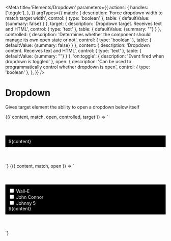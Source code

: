 
<Meta
  title='Elements/Dropdown'
  parameters={{
    actions: {
      handles: ['toggle'],
    },
  }}
  argTypes={{
    match: {
      description: 'Force dropdown width to match target width',
      control: { type: 'boolean' },
      table: { defaultValue: {summary: false} }
    },
     target: {
      description: 'Dropdown target. Receives text and HTML',
      control: { type: 'text' },
      table: { defaultValue: {summary: ""} }
    },
    controlled: {
      description: 'Determines whether the component should manage its own open state or not',
      control: { type: 'boolean' },
      table: { defaultValue: {summary: false} }
    },
    content: {
      description: 'Dropdown content. Receives text and HTML',
      control: { type: 'text' },
      table: { defaultValue: {summary: ""} }
    },
    'on:toggle': {
      description: 'Event fired when dropdown is toggled'
    },
    open: {
      description: 'Can be used to programmatically control whether dropdown is open',
      control: { type: 'boolean' },
    },
  }}
/>

# Dropdown

Gives target element the ability to open a dropdown below itself

<Canvas>
  <Story
    name='Dropdown with text content'
    args={{
      match: false,
      open: false,
      content: "This is the dropdown content",
      controlled: false,
      target: "Dropdown target",
    }}
  >
    {({ content, match, open, controlled, target  }) => `
      <div style="padding: 50px 0px">
        <v-dropdown ${match ? "match" : ""} ${open ? "open" : ""} ${controlled ? "controlled" : ""}>
          <v-button label="${target}" slot="target"></v-button>
          <div 
            slot="content"
            style="background-color: black; color: white; padding: 10px;"
          >
            ${content}
          </div>
        </v-dropdown>
      </div>
    `}
  </Story>
</Canvas>


<Canvas>
  <Story
    name='Dropdown with HTML content'
    args={{
      match: false,
      content: "This is the dropdown content",
      open: false,
    }}
  >
    {({ content, match, open  }) => `
      <div style="padding: 50px 0px">
        <v-dropdown ${match ? "match" : ""} ${open ? "open" : ""}>
          <v-button label="Choose your character" slot="target"></v-button>
          <div 
            slot="content"
            style="background-color: black; color: white; padding: 10px;"
          >
            <div class="flex flex-row gap-2 whitespace-nowrap">
              <input type="checkbox"/> 
              <label>Wall-E</label>
            </div>
            <div class="flex flex-row gap-2 whitespace-nowrap">
              <input type="checkbox"/> 
              <label>John Connor</label>
            </div>
            <div class="flex flex-row gap-2 whitespace-nowrap">
              <input type="checkbox"/> 
              <label>Johnny 5</label>
            </div>
            ${content}
          </div>
        </v-dropdown>
      </div>
    `}
  </Story>
</Canvas>
